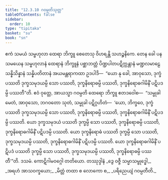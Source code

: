 ```yaml
---
title: "12.3.10 ဂဝမ္ပတိသုတ္တ"
tableOfContents: false
sidebar:
  order: 10
type: "tipitaka"
basket: "su"
book: "sn"
---
```



<DynamicBreadcrumb />

<Division number="1100" book="sn" e="ch" v="18" p="444">

<Paragraph number="2302" book="sn">
ဧကံ သမယံ သမ္ဗဟုလာ ထေရာ ဘိက္ခူ စေတေသု ဝိဟရန္တိ သဟဉ္စနိကေ. တေန ခေါ ပန သမယေန သမ္ဗဟုလာနံ ထေရာနံ ဘိက္ခူနံ ပစ္ဆာဘတ္တံ ပိဏ္ဍပါတပဋိက္ကန္တာနံ မဏ္ဍလမာဠေ သန္နိသိန္နာနံ သန္နိပတိတာနံ အယမန္တရာကထာ ဥဒပါဒိ—  “ယော နု ခေါ, အာဝုသော, ဒုက္ခံ ပဿတိ ဒုက္ခသမုဒယမ္ပိ သော ပဿတိ, ဒုက္ခနိရောဓမ္ပိ ပဿတိ, ဒုက္ခနိရောဓဂါမိနိံ ပဋိပဒမ္ပိ ပဿတီ”တိ.
</Paragraph>

<Paragraph number="2303" book="sn">
ဧဝံ ဝုတ္တေ, အာယသ္မာ ဂဝမ္ပတိ ထေရော ဘိက္ခူ ဧတဒဝေါစ—  “သမ္မုခါ မေတံ, အာဝုသော, ဘဂဝတော သုတံ, သမ္မုခါ ပဋိဂ္ဂဟိတံ—  ‘ယော, ဘိက္ခဝေ, ဒုက္ခံ ပဿတိ ဒုက္ခသမုဒယမ္ပိ သော ပဿတိ, ဒုက္ခနိရောဓမ္ပိ ပဿတိ, ဒုက္ခနိရောဓဂါမိနိံ ပဋိပဒမ္ပိ ပဿတိ. ယော ဒုက္ခသမုဒယံ ပဿတိ ဒုက္ခမ္ပိ သော ပဿတိ, ဒုက္ခနိရောဓမ္ပိ ပဿတိ, ဒုက္ခနိရောဓဂါမိနိံ ပဋိပဒမ္ပိ ပဿတိ. ယော ဒုက္ခနိရောဓံ ပဿတိ ဒုက္ခမ္ပိ သော ပဿတိ, ဒုက္ခသမုဒယမ္ပိ ပဿတိ, ဒုက္ခနိရောဓဂါမိနိံ ပဋိပဒမ္ပိ ပဿတိ. ယော ဒုက္ခနိရောဓဂါမိနိံ ပဋိပဒံ ပဿတိ ဒုက္ခမ္ပိ သော ပဿတိ, ဒုက္ခသမုဒယမ္ပိ ပဿတိ, ဒုက္ခနိရောဓမ္ပိ ပဿတီ’”တိ.

</Paragraph>
</Division>

<Paragraph number="2304" type="center" book="sn">
ဒသမံ.



</Paragraph>

<Paragraph number="2305" type="center" book="sn">
ကောဋိဂါမဝဂ္ဂေါ တတိယော.



</Paragraph>

<Paragraph number="2306" type="center" book="sn">
တဿုဒ္ဒါနံ


</Paragraph>

<Paragraph number="2307" type="verses" book="sn">
_ဒွေ ဝဇ္ဇီ သမ္မာသမ္ဗုဒ္ဓေါ,_  
_အရဟံ အာသဝက္ခယော;_  
_မိတ္တံ တထာ စ လောကော စ,_  
_ပရိညေယျံ ဂဝမ္ပတီတိ._
</Paragraph>